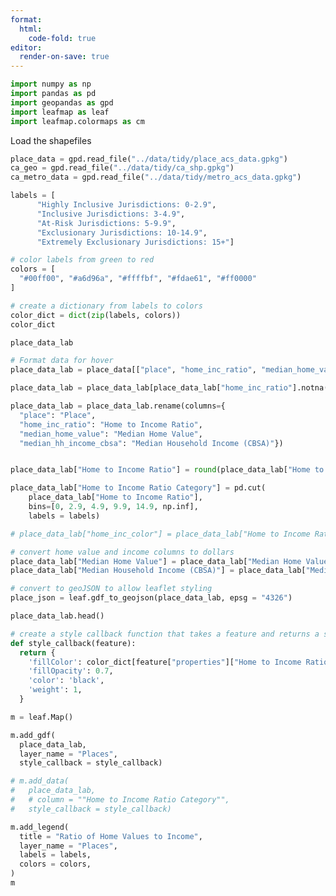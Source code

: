```yaml
---
format:
  html:
    code-fold: true
editor:
  render-on-save: true
---
```



```python
import numpy as np
import pandas as pd
import geopandas as gpd
import leafmap as leaf
import leafmap.colormaps as cm
```

Load the shapefiles



```python
place_data = gpd.read_file("../data/tidy/place_acs_data.gpkg")
ca_geo = gpd.read_file("../data/tidy/ca_shp.gpkg")
ca_metro_data = gpd.read_file("../data/tidy/metro_acs_data.gpkg")
```


```python
labels = [
      "Highly Inclusive Jurisdictions: 0-2.9",
      "Inclusive Jurisdictions: 3-4.9",
      "At-Risk Jurisdictions: 5-9.9",
      "Exclusionary Jurisdictions: 10-14.9",
      "Extremely Exclusionary Jurisdictions: 15+"]

# color labels from green to red
colors = [
  "#00ff00", "#a6d96a", "#ffffbf", "#fdae61", "#ff0000"
]

# create a dictionary from labels to colors
color_dict = dict(zip(labels, colors))
color_dict
```

```python
place_data_lab
```

```python

# Format data for hover
place_data_lab = place_data[["place", "home_inc_ratio", "median_home_value", "median_hh_income_cbsa", "geometry"]]

place_data_lab = place_data_lab[place_data_lab["home_inc_ratio"].notna()]

place_data_lab = place_data_lab.rename(columns={
  "place": "Place",
  "home_inc_ratio": "Home to Income Ratio",
  "median_home_value": "Median Home Value",
  "median_hh_income_cbsa": "Median Household Income (CBSA)"})


place_data_lab["Home to Income Ratio"] = round(place_data_lab["Home to Income Ratio"], 1)

place_data_lab["Home to Income Ratio Category"] = pd.cut(
    place_data_lab["Home to Income Ratio"],
    bins=[0, 2.9, 4.9, 9.9, 14.9, np.inf],
    labels = labels)

# place_data_lab["home_inc_color"] = place_data_lab["Home to Income Ratio Category"].map(color_dict)

# convert home value and income columns to dollars
place_data_lab["Median Home Value"] = place_data_lab["Median Home Value"].apply(lambda x: "${:,.0f}".format(x))
place_data_lab["Median Household Income (CBSA)"] = place_data_lab["Median Household Income (CBSA)"].apply(lambda x: "${:,.0f}".format(x))

# convert to geoJSON to allow leaflet styling
place_json = leaf.gdf_to_geojson(place_data_lab, epsg = "4326")

```

```python

place_data_lab.head()
```



```python

# create a style callback function that takes a feature and returns a style dictionary
def style_callback(feature):
  return {
    'fillColor': color_dict[feature["properties"]["Home to Income Ratio Category"]],
    'fillOpacity': 0.7,
    'color': 'black',
    'weight': 1,
  }
```



```python
m = leaf.Map()

m.add_gdf(
  place_data_lab,
  layer_name = "Places",
  style_callback = style_callback)

# m.add_data(
#   place_data_lab,
#   # column = ""Home to Income Ratio Category"",
#   style_callback = style_callback)

m.add_legend(
  title = "Ratio of Home Values to Income",
  layer_name = "Places",
  labels = labels,
  colors = colors,
)
m
```
